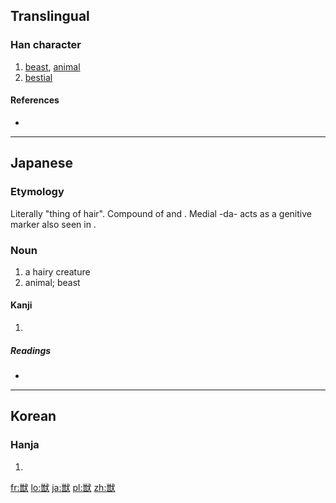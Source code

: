 {{also|獸}}
==Translingual==

===Han character===
{{Han char|rn=94|rad=犬|as=12|sn=15|four=|canj=火口戈大 (FRIK)}}

# [[beast]], [[animal]]
# [[bestial]]

====References====
* {{Han ref|kx=0719.131|dkj=20714|dj=1130.130|hdz=21369.071|uh=7363|ud=29539}}

----

==Japanese==

===Etymology===
Literally "thing of hair". Compound of {{term|毛|ke|hair}} and {{term|物|mono|thing}}. Medial -da- acts as a genitive marker also seen in {{term|果物|kudamono|fruit}}.

===Noun===
{{ja-noun|k|hira=けだもの|rom=kedamono}}

# a hairy creature
# animal; beast

====Kanji====
{{ja-kanji|grade=c|rs=犬12}}

# {{defn|Japanese|sort=犬12}}

=====Readings=====
* {{ja-readings|on=[[じゅう]] (jū)|kun=[[けもの]] (kemono), [[けだもの]] (kedamono)}}

----

==Korean==

===Hanja===
{{ko-hanja|hangeul=수|eumhun=|rv=su|mr=su|y=swu}}

# {{defn|Korean|sort=犬12}}

[[fr:獣]]
[[lo:獣]]
[[ja:獣]]
[[pl:獣]]
[[zh:獣]]